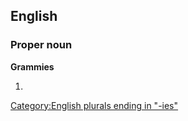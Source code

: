 ==English==

===Proper noun===
'''Grammies'''

# {{plural of|[[Grammy]]}}

[[Category:English plurals ending in "-ies"]]